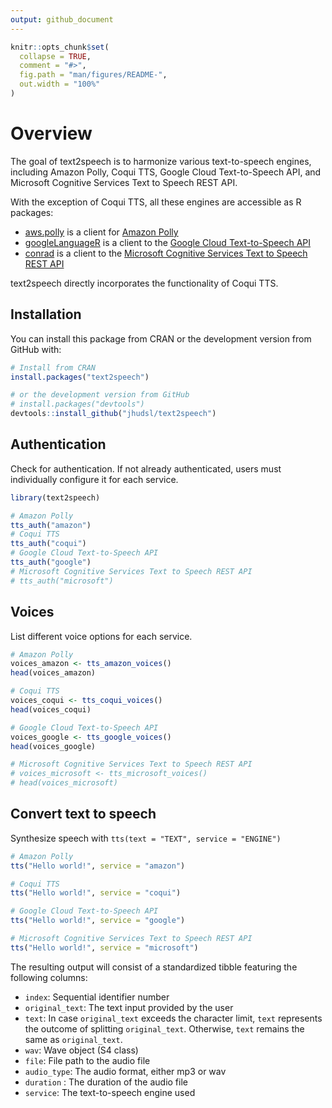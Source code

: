 ```yaml
---
output: github_document
---
```


<!-- README.md is generated from README.Rmd. Please edit that file -->

```r
knitr::opts_chunk$set(
  collapse = TRUE,
  comment = "#>",
  fig.path = "man/figures/README-",
  out.width = "100%"
)
```

# Overview

<!-- badges: start -->
<!-- badges: end -->

The goal of text2speech is to harmonize various text-to-speech engines, including Amazon Polly, Coqui TTS, Google Cloud Text-to-Speech API, and Microsoft Cognitive Services Text to Speech REST API. 

With the exception of Coqui TTS, all these engines are accessible as R packages:

- [aws.polly](https://github.com/cloudyr/aws.polly) is a client for [Amazon Polly](https://docs.aws.amazon.com/polly/latest/dg/what-is.html)
- [googleLanguageR](https://github.com/ropensci/googleLanguageR) is a client to the [Google Cloud Text-to-Speech API](https://cloud.google.com/text-to-speech/) 
- [conrad](https://github.com/fhdsl/conrad) is a client to the [Microsoft Cognitive Services Text to Speech REST API](https://learn.microsoft.com/en-us/azure/cognitive-services/speech-service/rest-text-to-speech?tabs=streaming)


text2speech directly incorporates the functionality of Coqui TTS.


## Installation

You can install this package from CRAN or the development version from GitHub with:

``` r
# Install from CRAN
install.packages("text2speech")

# or the development version from GitHub
# install.packages("devtools")
devtools::install_github("jhudsl/text2speech")
```

## Authentication

Check for authentication. If not already authenticated, users must individually configure it for each service.

```r
library(text2speech)

# Amazon Polly
tts_auth("amazon")
# Coqui TTS
tts_auth("coqui")
# Google Cloud Text-to-Speech API 
tts_auth("google")
# Microsoft Cognitive Services Text to Speech REST API
# tts_auth("microsoft")
```


## Voices

List different voice options for each service.

```r
# Amazon Polly
voices_amazon <- tts_amazon_voices()
head(voices_amazon)

# Coqui TTS
voices_coqui <- tts_coqui_voices()
head(voices_coqui)

# Google Cloud Text-to-Speech API 
voices_google <- tts_google_voices()
head(voices_google)

# Microsoft Cognitive Services Text to Speech REST API
# voices_microsoft <- tts_microsoft_voices()
# head(voices_microsoft)
```

## Convert text to speech

Synthesize speech with `tts(text = "TEXT", service = "ENGINE")`

```r
# Amazon Polly
tts("Hello world!", service = "amazon")

# Coqui TTS
tts("Hello world!", service = "coqui")

# Google Cloud Text-to-Speech API 
tts("Hello world!", service = "google")

# Microsoft Cognitive Services Text to Speech REST API
tts("Hello world!", service = "microsoft")
```

The resulting output will consist of a standardized tibble featuring the following columns:

- `index`: Sequential identifier number
- `original_text`: The text input provided by the user
- `text`: In case `original_text` exceeds the character limit, `text` represents the outcome of splitting `original_text`. Otherwise, `text` remains the same as `original_text`.
- `wav`: Wave object (S4 class)
- `file`: File path to the audio file
- `audio_type`: The audio format, either mp3 or wav
- `duration` : The duration of the audio file
- `service`: The text-to-speech engine used

